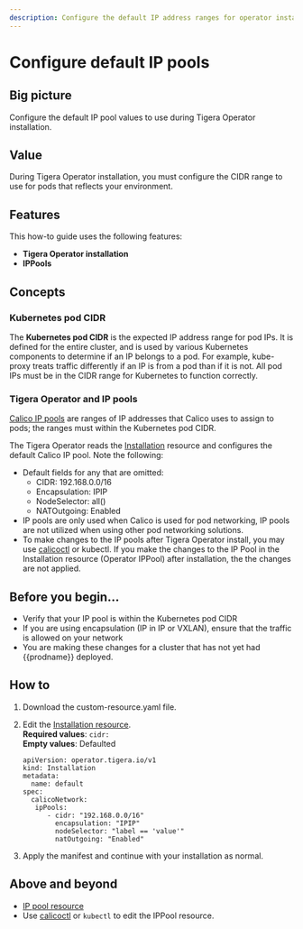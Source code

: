 ```yaml
---
description: Configure the default IP address ranges for operator installation.
---
```


# Configure default IP pools

## Big picture

Configure the default IP pool values to use during Tigera Operator installation.

## Value

During Tigera Operator installation, you must configure the CIDR range to use for pods that reflects your environment.

## Features

This how-to guide uses the following features:

- **Tigera Operator installation**
- **IPPools**

## Concepts

### Kubernetes pod CIDR

The **Kubernetes pod CIDR** is the expected IP address range for pod IPs. It is defined for the entire cluster, and is used by various Kubernetes components to determine if an IP belongs to a pod. For example, kube-proxy treats traffic differently if an IP is from a pod than if it is not. All pod IPs must be in the CIDR range for Kubernetes to function correctly.

### Tigera Operator and IP pools

[Calico IP pools](/reference/resources/ippool.mdx) are ranges of IP addresses that Calico uses to assign to pods; the ranges must within the Kubernetes pod CIDR.

The Tigera Operator reads the [Installation](/reference/installation/api.mdx#operator.tigera.io/v1.Installation)
resource and configures the default Calico IP pool. Note the following:

- Default fields for any that are omitted:
  - CIDR: 192.168.0.0/16
  - Encapsulation: IPIP
  - NodeSelector: all()
  - NATOutgoing: Enabled
- IP pools are only used when Calico is used for pod networking, IP pools are not utilized when using other pod networking solutions.
- To make changes to the IP pools after Tigera Operator install, you may use [calicoctl](/reference/clis/calicoctl/index.mdx) or kubectl. If you make the changes to the IP Pool in the Installation resource (Operator IPPool) after installation, the the changes are not applied.

## Before you begin...

- Verify that your IP pool is within the Kubernetes pod CIDR
- If you are using encapsulation (IP in IP or VXLAN), ensure that the traffic is allowed on your network
- You are making these changes for a cluster that has not yet had {{prodname}} deployed.

## How to

1. Download the custom-resource.yaml file.
1. Edit the [Installation resource](/reference/installation/api.mdx#operator.tigera.io/v1.Installation).  
   **Required values**: `cidr:`  
   **Empty values**: Defaulted

   ```batch
   apiVersion: operator.tigera.io/v1
   kind: Installation
   metadata:
     name: default
   spec:
     calicoNetwork:
      ipPools:
         - cidr: "192.168.0.0/16"
           encapsulation: "IPIP"
           nodeSelector: "label == 'value'"
           natOutgoing: "Enabled"
   ```

1. Apply the manifest and continue with your installation as normal.

## Above and beyond

- [IP pool resource](/reference/resources/ippool.mdx)
- Use [calicoctl](/reference/clis/calicoctl/index.mdx) or `kubectl` to edit the IPPool resource.
